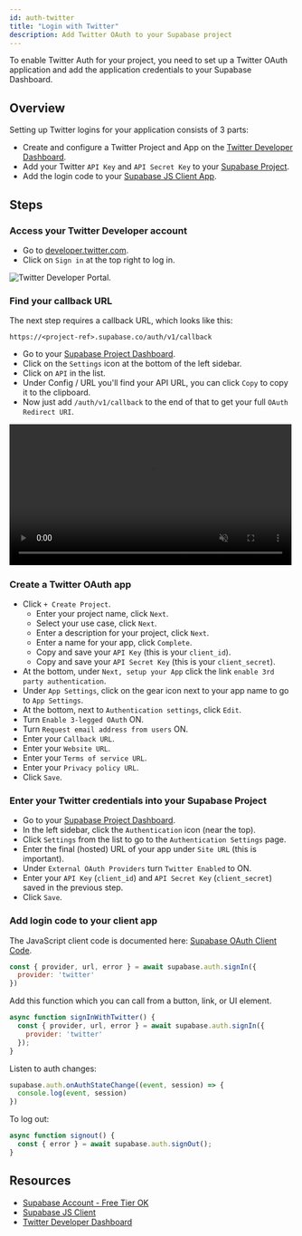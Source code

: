 ```yaml
---
id: auth-twitter
title: "Login with Twitter"
description: Add Twitter OAuth to your Supabase project
---
```



To enable Twitter Auth for your project, you need to set up a Twitter OAuth application and add the application credentials to your Supabase Dashboard.

## Overview

Setting up Twitter logins for your application consists of 3 parts:

* Create and configure a Twitter Project and App on the [Twitter Developer Dashboard](https://developer.twitter.com/en/portal/dashboard).
* Add your Twitter `API Key` and `API Secret Key` to your [Supabase Project](https://supabase.io).
* Add the login code to your [Supabase JS Client App](https://github.com/supabase/supabase-js).

## Steps

### Access your Twitter Developer account

- Go to [developer.twitter.com](https://developer.twitter.com).
- Click on `Sign in` at the top right to log in.

![Twitter Developer Portal.](/img/guides/twitter-portal.png)

### Find your callback URL

The next step requires a callback URL, which looks like this: 

`https://<project-ref>.supabase.co/auth/v1/callback`

- Go to your [Supabase Project Dashboard](https://supabase.io).
- Click on the `Settings` icon at the bottom of the left sidebar.
- Click on `API` in the list.
- Under Config / URL you'll find your API URL, you can click `Copy` to copy it to the clipboard.
- Now just add `/auth/v1/callback` to the end of that to get your full `OAuth Redirect URI`.

<video width="99%" muted playsInline controls="true">
<source src="/videos/api/api-url-and-key.mp4" type="video/mp4" muted playsInline />
</video>

### Create a Twitter OAuth app

- Click `+ Create Project`.
  - Enter your project name, click `Next`.
  - Select your use case, click `Next`.
  - Enter a description for your project, click `Next`.
  - Enter a name for your app, click `Complete`.
  - Copy and save your `API Key` (this is your `client_id`).
  - Copy and save your `API Secret Key` (this is your `client_secret`).
- At the bottom, under `Next, setup your App` click the link `enable 3rd party authentication`.
- Under `App Settings`, click on the gear icon next to your app name to go to `App Settings`.
- At the bottom, next to `Authentication settings`, click `Edit`.
- Turn `Enable 3-legged OAuth` ON.
- Turn `Request email address from users` ON.
- Enter your `Callback URL`.
- Enter your `Website URL`.
- Enter your `Terms of service URL`.
- Enter your `Privacy policy URL`.
- Click `Save`.

### Enter your Twitter credentials into your Supabase Project

- Go to your [Supabase Project Dashboard](https://supabase.io).
- In the left sidebar, click the `Authentication` icon (near the top).
- Click `Settings` from the list to go to the `Authentication Settings` page.
- Enter the final (hosted) URL of your app under `Site URL` (this is important).
- Under `External OAuth Providers` turn `Twitter Enabled` to ON.
- Enter your `API Key` (`client_id`) and `API Secret Key` (`client_secret`) saved in the previous step.
- Click `Save`.

### Add login code to your client app

The JavaScript client code is documented here: [Supabase OAuth Client Code](https://supabase.io/docs/reference/javascript/auth-signin#sign-in-using-third-party-providers).

```js
const { provider, url, error } = await supabase.auth.signIn({
  provider: 'twitter'
})
```

Add this function which you can call from a button, link, or UI element.

```js
async function signInWithTwitter() {
  const { provider, url, error } = await supabase.auth.signIn({
    provider: 'twitter'
  });
}
```

Listen to auth changes:

```js
supabase.auth.onAuthStateChange((event, session) => {
  console.log(event, session)
})
```

To log out:

```js
async function signout() {
  const { error } = await supabase.auth.signOut();
}
```

## Resources

* [Supabase Account - Free Tier OK](https://supabase.io)
* [Supabase JS Client](https://github.com/supabase/supabase-js)
* [Twitter Developer Dashboard](https://developer.twitter.com/en/portal/dashboard) 